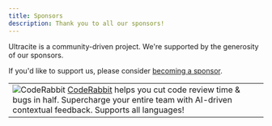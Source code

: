 ```yaml
---
title: Sponsors
description: Thank you to all our sponsors!
---
```


Ultracite is a community-driven project. We're supported by the generosity of our sponsors.

If you'd like to support us, please consider [becoming a sponsor](https://github.com/sponsors/haydenbleasel).

| |
|---|
| ![CodeRabbit](/coderabbit.png) [CodeRabbit](https://www.coderabbit.ai/) helps you cut code review time & bugs in half. Supercharge your entire team with AI-driven contextual feedback. Supports all languages! |
